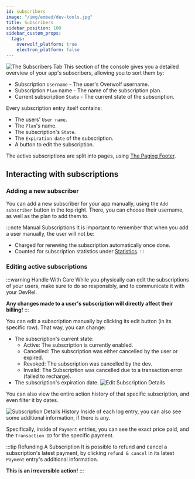 ```yaml
---
id: subscribers
image: "/img/embed/dev-tools.jpg"
title: Subscribers
sidebar_position: 100
sidebar_custom_props:
  tags:
    overwolf_platform: true
    electron_platform: false
---
```


![The Subscribers Tab](/assets/tools/developers-console/all-applications/subscriptions/subscribers/index.jpg)
This section of the console gives you a detailed overview of your app's subscribers, allowing you to sort them by:
- Subscription `Username` - The user's Overwolf username.
- Subscription `Plan` name - The name of the subscription plan.
- Current subscription `State` - The current state of the subscription.

Every subscription entry itself contains:
- The users' `User name`.
- The `Plan`'s name.
- The subscription's `State`.
- The `Expiration date` of the subscription.
- A button to edit the subscription.

The active subscriptions are split into pages, using [The Paging Footer](/tools/developers-console#the-footer-toolbar).

## Interacting with subscriptions

### Adding a new subscriber

You can add a new subscriber for your app manually, using the `Add subscriber` button in the top right. There, you can choose their username, as well as the plan to add them to.

:::note Manual Subscriptions
It is important to remember that when you add a user manually, the user will not be:
- Charged for renewing the subscription automatically once done.
- Counted for subscription statistics under [Statistics](./statistics).
:::

### Editing active subscriptions

:::warning Handle With Care
While you physically can edit the subscriptions of your users, make sure to do so responsibly, and to communicate it with your DevRel.

**Any changes made to a user's subscription will directly affect their billing!**
:::

You can edit a subscription manually by clicking its edit button (in its specific row). That way, you can change:
- The subscription's current state:
    - Active: The subscription is currently enabled.
    - Cancelled: The subscription was either cancelled by the user or expired.
    - Revoked: The subscription was cancelled by the dev.
    - Invalid: The Subscription was cancelled due to a transaction error (failed to recharge).
- The subscription's expiration date.
![Edit Subscription Details](/assets/tools/developers-console/all-applications/subscriptions/subscribers/plan-details.jpg)

You can also view the entire action history of that specific subscription, and even filter it by dates.

![Subscription Details History](/assets/tools/developers-console/all-applications/subscriptions/subscribers/activity-log.jpg)
Inside of each log entry, you can also see some additional information, if there is any.

Specifically, inside of `Payment` entries, you can see the exact price paid, and the `Transaction ID` for the specific payment.

:::tip Refunding A Subscription
It is possible to refund and cancel a subscription's latest payment, by clicking `refund & cancel` in its latest `Payment` entry's additional information.

**This is an irreversible action!**
:::